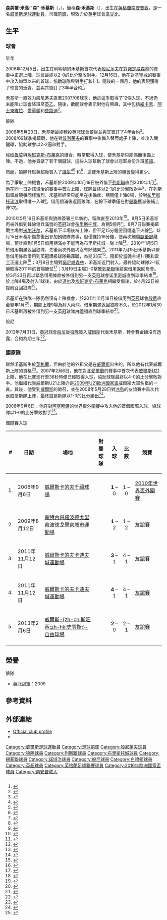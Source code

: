 {{noteTA|G1=football|G2=英超|G3=FAcup|G4=列斯聯|G5=uefa
|T=zh-hans:萨姆·沃科斯; zh-hk:森·禾基斯;
|1=zh-hans:萨姆·沃科斯; zh-hk:森·禾基斯;
|2=zh-hans:沃科斯; zh-hk:禾基斯;
|3=zh-hans:塞缪尔·迈克尔·"萨姆"·沃克斯; zh-hk:森美爾·米高·"森"·禾基斯;
|4=zh-hans:埃维鲁莫; zh-hk:伊維路莫;
|5=zh-hans:埃班克斯-布莱克;zh-hk:依賓斯-比歷克;zh-tw:埃班克斯-布萊克;
|6=zh-hans:道尔;zh-hk:杜爾;zh-tw:道爾;
}}
{{Infobox football biography 2
| playername          = 森·禾基斯<br>''Sam Vokes''
| image               = [[File:Sam_Vokes_2008.jpg|220px]]
| caption             = 
| fullname            = Samuel Michael Vokes
| dateofbirth         = {{birth date and age|1989|10|21|df=y}}
| cityofbirth         = [[南安普敦|南安普敦]]
| countryofbirth      = [[英格蘭|英格蘭]]
| height              = {{height|m=1.88}}
| position            = [[前鋒_(足球)|前鋒]]
| currentclub         = [[韦康比流浪者足球俱乐部|韋甘比]]
| clubnumber          = 9
| youthyears1         = 2005−2006
| youthclubs1         = [[般尼茅夫足球會|般尼茅夫]]
| years1              = 2006−2008
| clubs1              = [[般尼茅夫足球會|般尼茅夫]]
| caps1               = 54
| goals1              = 16
| years2              = 2008−2012 
| clubs2              = [[狼隊足球會|狼隊]]
| caps2               = 47
| goals2              = 6
| years3              = 2009
| clubs3              = → [[列斯聯足球會|列斯聯]] (借用)
| caps3               = 8
| goals3              = 1
| years4              = 2010−2011
| clubs4              = → [[布里斯托尔城足球俱乐部|布里斯托城]] (借用)
| caps4               = 1
| goals4              = 0
| years5              = 2011
| clubs5              = → [[谢菲尔德联足球俱乐部|錫菲聯]] (借用)
| caps5               = 6
| goals5              = 1
| years6              = 2011
| clubs6              = → [[诺里奇城足球俱乐部|诺里奇城]] (借用)
| caps6               = 4
| goals6              = 1
| years7              = 2011−2012
| clubs7              = → [[伯恩利足球俱乐部|般尼]] (借用)
| caps7               = 9
| goals7              = 2
| years8              = 2012
| clubs8              = → [[布莱顿足球俱乐部|白禮頓]] (借用)
| caps8               = 14
| goals8              = 3
| years9              = 2012−2019
| clubs9              = [[伯恩利足球俱乐部|伯恩利]]
| caps9               = 230
| goals9              = 56
| years10              = 2019−2021
| clubs10              = [[斯托克城足球俱樂部|史篤城]]
| caps10               = 78
| goals10              = 8
| years11              = 2021−
| clubs11              = [[韦康比流浪者足球俱乐部|韋甘比]]
| caps11               = 13
| goals11              = 3
| totalcaps           = 
| totalgoals          = 
| nationalyears1      = 2007−2010
| nationalteam1       = [[威爾斯21歲以下足球代表隊|威爾斯U21]]
| nationalcaps1       = 14
| nationalgoals1      = 4
| nationalyears2      = 2008−
| nationalteam2       = [[威爾斯足球代表隊|威爾斯]] 
| nationalcaps2       = 64
| nationalgoals2      = 11
| medaltemplates      = 
| club-update         = 2021年10月23日
| nationalteam-update = 2019年9月9日
}}

'''森美爾·米高·"森"·禾基斯'''（{{lang-en|'''Samuel Michael "Sam" Vokes'''}}，{{bd|1989年|10月21日|catIdx=Vokes, Sam}}），簡稱'''森·禾基斯'''（{{lang-en|'''Sam Vokes'''}}），出生在[[英格蘭|英格蘭]][[南安普敦|南安普敦]]，是一名[[威爾斯|威爾斯]][[足球|足球]][[運動員|運動員]]，司職[[前鋒_(足球)|前鋒]]，現效力於[[英甲|英甲]]球會[[韦康比流浪者足球俱乐部|韋甘比]]。

==生平==
===球會===
;早年
2006年12月5日，出生在利明頓的禾基斯首次代表[[般尼茅夫足球會|般尼茅夫]]在對[[諾定咸森林足球會|諾定咸森林]]的賽事中正選上陣，球會最終以2-0的比分擊敗對手。12月16日，他在對[[基寧咸足球會|基寧咸]]的賽事中攻入加盟以來的首球，協助球隊與對手打和1-1。隨後的一個月，他的表現獲得了球會的垂青，並與其簽訂了3年半合約<ref>{{en}}{{cite news| title =Vokes hailed after earning deal| url =http://news.bbc.co.uk/sport1/hi/football/teams/b/bournemouth/6288497.stm| publisher =BBC Sport| date =2007-01-22| accessdate =2009-10-20| archive-date =2008-05-28| archive-url =https://web.archive.org/web/20080528104440/http://news.bbc.co.uk/sport1/hi/football/teams/b/bournemouth/6288497.stm| dead-url =no}}</ref>。

禾基斯一直效力般尼茅夫直至2007/08球季，他於這季取得了12個入球，不過仍未能阻止球會降班至[[英格蘭足球乙級聯賽|英乙]]。隨後，數間球會表示對他有興趣，其中包括[[紐卡素足球會|紐卡素]]、[[阿士東維拉足球會|阿士東維拉]]、[[愛華頓足球會|愛華頓]]和[[些路迪足球會|些路迪]]<ref>{{en}}{{cite news| title = Vokes unfazed by big club scouts| url = http://news.bbc.co.uk/sport1/hi/football/teams/b/bournemouth/7311804.stm| publisher = BBC Sport| date = 2008-03-24| accessdate = 2009-10-20| archive-date = 2008-03-29| archive-url = https://web.archive.org/web/20080329052646/http://news.bbc.co.uk/sport1/hi/football/teams/b/bournemouth/7311804.stm| dead-url = no}}</ref>。

;狼隊
2008年5月23日，禾基斯最終轉投[[英格蘭足球冠軍聯賽|英冠]]球會[[狼隊足球會|狼隊]]並與其簽訂了4年合約<ref>{{en}}{{cite news| title = Vokes joins Wolves from Cherries| url = http://news.bbc.co.uk/sport1/hi/football/teams/w/wolverhampton_wanderers/7416632.stm| publisher = BBC Sport| date = 2008-05-23| accessdate = 2009-10-20| archive-date = 2008-05-26| archive-url = https://web.archive.org/web/20080526033708/http://news.bbc.co.uk/sport1/hi/football/teams/w/wolverhampton_wanderers/7416632.stm| dead-url = no}}</ref>。2008/09球季揭幕戰，他在對[[普利茅夫足球會|普利茅夫]]的賽事中後備入替而處子上陣，並攻入關鍵球，協助球會以2-2逼和對手。

[[克里斯·埃维鲁莫|埃维鲁莫]]與[[西尔万·埃班克斯-布莱克|埃班克斯-布莱克]]的組合，時常取得入球，使禾基斯只能偶而後備上陣。不過，他亦貢獻了若干關鍵球，這些入球幫助了球會以冠軍身份升班[[英格蘭足球超級聯賽|英超]]。

然而，狼隊升班英超後買入了[[凯文·道尔|道尔]]<ref>{{en}}{{cite news | date=2009-06-30 | url=http://news.bbc.co.uk/sport1/hi/football/teams/w/wolverhampton_wanderers/8125952.stm | title=Wolves make Doyle record signing | publisher=BBC Sport}}</ref><ref>{{en}}{{cite web|url=http://www.skysports.com/story/0,19528,11699_5407638,00.html|title=Doyle - No Wolves doubts|date=2009-06-30|work=Sky Sports|accessdate=2009-06-30|archive-date=2009-08-03|archive-url=https://web.archive.org/web/20090803072101/http://www.skysports.com/story/0,19528,11699_5407638,00.html|dead-url=no}}</ref> 和{{Link-en|史堤芬·美亞賀化|Stefan Maierhofer|美亞賀化}}<ref>{{en}}{{cite web|url=http://news.bbc.co.uk/sport1/hi/football/teams/w/wolverhampton_wanderers/8230798.stm|title=Wolves capture striker Maierhofer |publisher=BBC Sport|date=31 August 2009}}</ref>，這使禾基斯上陣的機會變得更少。

為了爭取上陣機會，禾基斯於2009年10月19日被外借至[[列斯聯足球會|列斯聯]]直到2010年1月<ref>{{en}}{{cite news |title=Leeds sign Wolves' Vokes on loan |url=http://news.bbc.co.uk/sport2/hi/football/teams/l/leeds_united/8315591.stm |publisher=BBC Sport |date=2009-10-19 |accessdate=2009-10-20 |archive-date=2009-10-23 |archive-url=https://web.archive.org/web/20091023085905/http://news.bbc.co.uk/sport2/hi/football/teams/l/leeds_united/8315591.stm |dead-url=no }}</ref>。他在同一日對[[諾域治足球會|諾域治]]的賽事中首次上陣，球隊最終以2-1的比分擊敗對手<ref>{{en}}{{cite news |title=Leeds United   2 - 1   Norwich |url=http://news.bbc.co.uk/sport2/hi/football/eng_div_2/8306388.stm |publisher=BBC Sport |date=2009-10-19 |accessdate=2009-10-20 |archive-date=2009-10-21 |archive-url=https://web.archive.org/web/20091021080604/http://news.bbc.co.uk/sport2/hi/football/eng_div_2/8306388.stm |dead-url=no }}</ref>，在列斯聯鋒線競爭同樣激烈，禾基斯經常只能坐在後備席，期間僅上陣8場，於對[[布里斯托流浪足球俱乐部|布里斯托流浪]]取得唯一入球<small><ref>{{cite news |language=en |url=http://news.bbc.co.uk/sport2/hi/football/eng_div_2/8316580.stm |title=Bristol Rovers 0-4 Leeds United |publisher=[[BBC|BBC]] Sport |date=2009-10-27 |accessdate=2010-08-13 |archive-date=2010-12-13 |archive-url=https://web.archive.org/web/20101213192708/http://news.bbc.co.uk/sport2/hi/football/eng_div_2/8316580.stm |dead-url=no }}</ref></small>。借用期滿後返回狼隊，在餘下球季僅在對[[曼聯|曼聯]]獲派後補上陣1次。

2010年5月19日禾基斯與狼隊簽署三年新約，留隊直至2013年<ref>{{cite news |language=en |url=http://news.bbc.co.uk/sport2/hi/football/teams/w/wolverhampton_wanderers/8691542.stm |title=Wolves striker Sam Vokes signs three-year contract |publisher=''[[BBC_Sport|BBC Sport]]'' |date=2010-05-19 |accessdate=2011-03-24 |archive-date=2010-05-26 |archive-url=https://web.archive.org/web/20100526192015/http://news.bbc.co.uk/sport2/hi/football/teams/w/wolverhampton_wanderers/8691542.stm |dead-url=no }}</ref>。8月5日禾基斯再被外借到鋒線傷兵滿營的[[英冠|英冠]]球會[[布里斯托尔城足球俱乐部|布里斯托城]]，為期5個月<small><ref>{{cite news |language=en |url=http://news.bbc.co.uk/sport2/hi/football/teams/b/bristol_city/8889500.stm |title=Bristol City sign Wolves striker Sam Vokes on loan |publisher=[[BBC|BBC]] Sport |date=2010-08-05 |accessdate=2010-08-13 |archive-date=2010-08-12 |archive-url=https://web.archive.org/web/20100812035622/http://news.bbc.co.uk/sport2/hi/football/teams/b/bristol_city/8889500.stm |dead-url=no }}</ref></small>。8月7日聯賽揭幕戰主場對[[米尔沃尔足球俱乐部|米尔沃尔]]，禾基斯下半場後補上陣，但不足15分鐘便因傷退下火線<small><ref>{{cite news |language=en |url=http://news.bbc.co.uk/sport2/hi/football/eng_div_1/8881366.stm |title=Bristol City 0-3 Millwall |publisher=[[BBC|BBC]] Sport |date=2010-08-07 |accessdate=2010-08-13 |archive-date=2010-08-14 |archive-url=https://web.archive.org/web/20100814150808/http://news.bbc.co.uk/sport2/hi/football/eng_div_1/8881366.stm |dead-url=no }}</ref></small>。12月15日禾基斯傷愈復出參加預備隊賽事，但僅維持18分鐘，便再次觸傷[[腿後腱|腿後腱]]離場，預計直到1月5日借用期滿亦不能再為布里斯托城一隊上陣<ref>{{cite news |language=en |url=http://news.bbc.co.uk/sport2/hi/football/teams/b/bristol_city/9293623.stm |title=Injury setback for Bristol City loan striker Sam Vokes |publisher=''[[BBC_Sport|BBC Sport]]'' |date=2010-12-16 |accessdate=2010-12-17 |archive-date=2010-12-19 |archive-url=https://web.archive.org/web/20101219043636/http://news.bbc.co.uk/sport2/hi/football/teams/b/bristol_city/9293623.stm |dead-url=no }}</ref>。2010年1月5日於借用期滿返回狼隊，先後兩次外借均沒有好結果<ref>{{cite news |language=en |url=http://www.skysports.com/story/0,19528,12875_6636431,00.html |title=Vokes returns to Wolves |publisher=''Sky Sports'' |date=2011-01-05 |accessdate=2011-01-06 |archive-date=2011-01-07 |archive-url=https://web.archive.org/web/20110107060940/http://www.skysports.com/story/0,19528,12875_6636431,00.html |dead-url=no }}</ref>。2011年2月15日禾基斯以緊急借用條款借用到[[英冠|英冠]]護級球隊[[谢菲尔德联足球俱乐部|錫菲聯]]，為期33天<ref>{{cite news |language=en |url=http://news.bbc.co.uk/sport2/hi/football/teams/s/sheff_utd/9398429.stm |title=Bjorn Helge Riise and Sam Vokes loaned to Blades |publisher=''[[BBC_Sport|BBC Sport]]'' |date=2011-02-15 |accessdate=2011-02-16 |archive-date=2011-02-17 |archive-url=https://web.archive.org/web/20110217051256/http://news.bbc.co.uk/sport2/hi/football/teams/s/sheff_utd/9398429.stm |dead-url=no }}</ref>，隨即於當晚主場1-1賽和[[雷丁足球俱乐部|雷丁]]正選上陣<ref>{{cite news |language=en |url=http://news.bbc.co.uk/sport2/hi/football/eng_div_1/9395080.stm |title=Sheff Utd 1-1 Reading |publisher=''[[BBC_Sport|BBC Sport]]'' |date=2011-02-15 |accessdate=2011-02-16 |archive-date=2011-02-15 |archive-url=https://web.archive.org/web/20110215051638/http://news.bbc.co.uk/sport2/hi/football/eng_div_1/9395080.stm |dead-url=no }}</ref>；3月8日主場對[[诺丁汉森林足球俱乐部|諾定咸森林]]，禾基斯近門射入，最終協助球隊2-1反勝取得2011年的首場勝仗<ref>{{cite news |language=en |url=http://news.bbc.co.uk/sport2/hi/football/eng_div_1/9415424.stm |title=Sheff Utd 2-1 Nott'm Forest |publisher=''[[BBC_Sport|BBC Sport]]'' |date=2011-03-08 |accessdate=2011-03-24 |archive-date=2011-03-25 |archive-url=https://web.archive.org/web/20110325060007/http://news.bbc.co.uk/sport2/hi/football/eng_div_1/9415424.stm |dead-url=no }}</ref>；3月19日主場2-0擊敗[[列斯聯足球會|列斯聯]]後結束借用返回母會。於3月23日再以緊急借用條款被外借到另一支[[英冠|英冠]]球會[[诺里奇城足球俱乐部|诺里奇城]]直到球季結束<ref>{{cite news |language=en |url=http://www.skysports.com/story/0,19528,11661_6831769,00.html |title=Duo set for Norwich loans |publisher=''Sky Sports'' |date=2011-03-23 |accessdate=2011-03-24 |archive-date=2011-03-26 |archive-url=https://web.archive.org/web/20110326015815/http://www.skysports.com/story/0,19528,11661_6831769,00.html |dead-url=no }}</ref>。於上陣4場及射入1球後，由於[[凯文·道尔|道尔]]及[[西尔万·埃班克斯-布莱克|埃班克斯-布莱克]]相繼受傷後，於4月22日被提前召回狼隊<ref>{{cite news |language=en |url=http://www.canaries.co.uk/page/NewsDetails/0,,10355~2344393,00.html |title=VOKES RECALLED BY WOLVES |publisher=[[诺里奇城足球俱乐部|''canaries.co.uk'']] |date=2011-04-22 |accessdate=2011-04-22 |deadurl=yes |archiveurl=https://web.archive.org/web/20110425040143/http://www.canaries.co.uk/page/NewsDetails/0,,10355~2344393,00.html |archivedate=2011-04-25 }}</ref>。

禾基斯在狼隊一隊仍然沒有上陣機會，於2011年11月18日被借用到[[英冠|英冠]]球會[[伯恩利足球俱乐部|般尼]]直至翌年1月<ref>{{cite news |language=en |url=http://www.skysports.com/story/0,19528,12875_7315665,00.html |title=Clarets capture Vokes |publisher=''Sky Sports'' |date=2011-11-18 |accessdate=2011-11-21 |archive-date=2011-11-20 |archive-url=https://web.archive.org/web/20111120022543/http://www.skysports.com/story/0,19528,12875_7315665,00.html |dead-url=no }}</ref>，期間上陣9場及射入兩球。借用期滿返回狼隊不久，於2012年1月30日禾基斯再被外借到另一支[[英冠|英冠]]球隊[[布莱顿足球俱乐部|白禮頓]]直到球季結束<ref>{{cite news |language=en |url=http://news.bbc.co.uk/sport2/hi/football/16788980.stm |title=Brighton & Hove Albion sign Wolves striker Sam Vokes |publisher=''[[BBC_Sport|BBC Sport]]'' |date=2012-01-30 |accessdate=2012-01-31 |archive-date=2012-01-30 |archive-url=https://web.archive.org/web/20120130184455/http://news.bbc.co.uk/sport2/hi/football/16788980.stm |dead-url=no }}</ref>。

;般尼
2012年7月31日，[[英冠|英冠]]球會[[伯恩利足球俱乐部|般尼]]從[[狼隊足球會|狼隊]]簽入[[威爾斯足球代表隊|威爾斯]]代表禾基斯，轉會費金額沒有透露，合約為期三年<ref>{{cite news |language=en |url=http://www.bbc.co.uk/sport/0/football/19061539 |title=Burnley sign Wales international Sam Vokes from Wolves |publisher=''[[BBC_Sport|BBC Sport]]'' |date=2012-07-31 |accessdate=2013-09-29 |archive-date=2012-09-03 |archive-url=https://web.archive.org/web/20120903124905/http://www.bbc.co.uk/sport/0/football/19061539 |dead-url=no }}</ref>。

===國家隊===
雖然禾基斯生於[[英格蘭|英格蘭]]，但由於他的外祖父是在[[威爾斯|威爾斯]]出生的，所以他有代表威爾斯上陣的資格<ref>{{en}}{{cite news| title = Vokes looking forward to an England test| url = http://www.bournemouthecho.co.uk/sport/topsport/display.var.2271765.0.vokes_looking_forward_to_an_england_test.php| publisher = Bournemouth Echo| date = 2008-05-15| accessdate = 2009-10-20| archive-date = 2008-07-18| archive-url = https://web.archive.org/web/20080718111731/http://www.bournemouthecho.co.uk/sport/topsport/display.var.2271765.0.vokes_looking_forward_to_an_england_test.php| dead-url = no}}</ref>。2007年2月6日，他在對[[北愛爾蘭21歲以下足球代表隊|北愛爾蘭]]的賽事中首次代表[[威爾斯21歲以下足球代表隊|威爾斯U21]]上陣，他在比賽進行至36秒時便已經取得入球，協助球隊最終以4-0的比分擊敗對手。他繼續代表威爾斯U21上陣亦是[[2009年U21歐洲國家盃|2009年U21歐洲國家盃]]威爾斯大軍名單的一員。其後，他受到[[威爾斯足球代表隊|威爾斯]]的徵召，並在2008年5月28日對[[冰島國家足球隊|冰島]]的友誼賽中首次代表威爾斯隊上陣，最終威爾斯隊以1-0的比分勝出<ref>{{en}}{{cite news | date=2008-05-28 | url=http://news.bbc.co.uk/sport2/hi/football/internationals/7415117.stm | title=Iceland 0-1 Wales | publisher=BBC Sport | accessdate=2009-10-20 | archive-date=2008-07-20 | archive-url=https://web.archive.org/web/20080720143741/http://news.bbc.co.uk/sport2/hi/football/internationals/7415117.stm | dead-url=no }}</ref>。

2008年9月6日，他在對[[阿塞拜疆國家足球隊|阿塞拜疆]]的[[2010年世界盃外圍賽_(歐洲區)|世界盃外圍賽]]中攻入他的首個國際入球，協球隊以1-0的比分擊敗對手<ref>{{en}}{{cite news | date=2008-09-06 | url=http://news.bbc.co.uk/sport2/hi/football/internationals/7590218.stm | title=Wales 1-0 Azerbaijan | publisher=BBC Sport | accessdate=2009-10-20 | archive-date=2009-09-05 | archive-url=https://web.archive.org/web/20090905055917/http://news.bbc.co.uk/sport2/hi/football/internationals/7590218.stm | dead-url=no }}</ref>。

;國際賽入球
{| class="wikitable sortable" style=font-size:90%
|+
! # !! 日期 !! 場地 !! 對賽球隊 !! 入球 !! 比數 !! 競賽
|-
| 1. || 2008年9月6日 || [[威爾斯|威爾斯]][[卡的夫|卡的夫]][[千禧球場|千禧球場]] || {{fb|AZE}} || style="text-align:center;"|'''1''' – 0  || style="text-align:center;"|1 – 0 || [[2010年世界盃外圍賽_(歐洲區)|2010年世界盃外圍賽]]
|-
| 2. || 2009年8月12日 || [[蒙特內哥羅|蒙特內哥羅]][[波德戈里察|波德戈里察]][[波德戈里察城市運動場|波德戈里察城市運動場]] ||{{fb|MNE}} || style="text-align:center;"| '''1''' – 2 || style="text-align:center;"| 1 – 2 || [[友誼賽|友誼賽]] 
|-
| 3. || 2011年11月12日 || [[威爾斯|威爾斯]][[卡的夫|卡的夫]][[卡迪夫城運動場|卡迪夫城運動場]] ||{{fb|NOR}} || style="text-align:center;"| '''3''' – 1 || style="text-align:center;"| 4 – 1 || [[友誼賽|友誼賽]] 
|-
| 4. || 2011年11月12日 || [[威爾斯|威爾斯]][[卡的夫|卡的夫]][[卡迪夫城運動場|卡迪夫城運動場]] ||{{fb|NOR}} || style="text-align:center;"| '''4''' – 1 || style="text-align:center;"| 4 – 1 || [[友誼賽|友誼賽]] 
|-
| 5. || 2013年2月6日 || [[威爾斯|威爾斯]][[斯旺西|-{zh-cn:斯旺西;zh-hk:史雲斯;}-]][[自由球場|自由球場]] ||{{fb|AUT}} || style="text-align:center;"| '''2''' – 0 || style="text-align:center;"| 2 – 1 || [[友誼賽|友誼賽]] 
|-
|}

==榮譽==
;狼隊
*[[英格蘭足球冠軍聯賽|英冠冠軍]]：2009

==參考資料==
{{reflist}}

==外部連結==
*[https://web.archive.org/web/20081014082918/http://www.wolves.premiumtv.co.uk/page/ProfilesDetail/0,,10307~38018,00.html Official club profile]
*{{Soccerbase|45720|森·禾基斯}}

{{2016年歐洲國家盃威爾斯參賽名單}}

{{DEFAULTSORT:Vokes, Sam}}
[[Category:威爾斯足球運動員|Category:威爾斯足球運動員]]
[[Category:足球前鋒|Category:足球前鋒]]
[[Category:般尼茅夫球員|Category:般尼茅夫球員]]
[[Category:狼隊球員|Category:狼隊球員]]
[[Category:列斯聯球員|Category:列斯聯球員]]
[[Category:布里斯托城球員|Category:布里斯托城球員]]
[[Category:錫菲聯球員|Category:錫菲聯球員]]
[[Category:諾域治球員|Category:諾域治球員]]
[[Category:般尼球員|Category:般尼球員]]
[[Category:白禮頓球員|Category:白禮頓球員]]
[[Category:英超球員|Category:英超球員]]
[[Category:英格蘭足球聯賽球員|Category:英格蘭足球聯賽球員]]
[[Category:2016年歐洲國家盃球員|Category:2016年歐洲國家盃球員]]
[[Category:南安普敦人|Category:南安普敦人]]